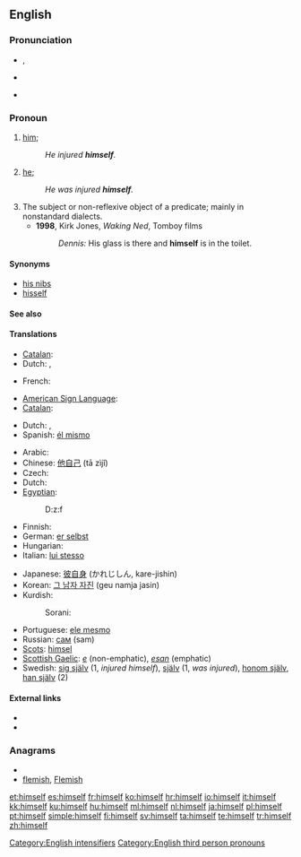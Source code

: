==English==

{{rank|being|day|through|116|himself|go|how|long}}

===Pronunciation===
* {{IPA|/hɪmˈsɛlf/}}, {{SAMPA|/hIm"sElf/}}
* {{audio|en-us-himself.ogg|Audio (US)}}
*: {{rhymes|ɛlf}}
* {{hyphenation|him|self}}

===Pronoun===
{{en-pronoun|reflexive form of|he|desc=the third person singular, masculine, personal pronoun|Feminine|herself|neuter (nonhuman)|itself|neuter (human)|themself|plural|themselves}}

# {{reflexive}} [[him]]; {{non-gloss definition|the male object of a verb or preposition that also appears as the subject}}
#: ''He injured '''himself'''.''
# {{context|emphatic}} [[he]]; {{non-gloss definition|used as an intensifier, often to emphasize that the referent is the exclusive participant in the predicate}}
#: ''He was injured '''himself'''.''
# The subject or non-reflexive object of a predicate; mainly in nonstandard dialects.
#* '''1998''', Kirk Jones, ''Waking Ned'', Tomboy films
#*: ''Dennis:'' His glass is there and '''himself''' is in the toilet.

====Synonyms====
* [[his nibs]]
* [[hisself]]

====See also====
{{English reflexive pronouns}}

====Translations====
{{trans-top|(reflexive) male person as the previously mentioned object}}
* [[Catalan]]: {{t-|ca|es}}
* Dutch: {{t+|nl|zich}},  {{t+|nl|zichzelf}}
{{trans-mid}}
* French: {{t+|fr|lui-même}}
{{trans-bottom}}
{{trans-top|(emphatic, exclusive) he}}
* [[American Sign Language]]: {{tø|ase|A@Chesthigh SmallFrontandback|xs=American Sign Language}}
* [[Catalan]]: {{t-|ca|mateix}}
{{trans-mid}}
* Dutch: {{t+|nl|zelf}},  {{t+|nl|hijzelf}}
* Spanish: [[él mismo]]
{{trans-bottom}}
{{checktrans-top}}
* Arabic: {{Arab|[[نفسه]]}} {{IPAchar|(nafsáhu)}}
* Chinese: [[他自己]] (tā zìjǐ)
* Czech: {{t+|cs|sám|m}}
* Dutch: {{t+|nl|hijzelf}}
* [[Egyptian]]: {{tø|egy|ḏzf|sc=Egyp}}
*: <hiero>D:z:f</hiero>
* Finnish: {{t-|fi|itsensä}}
* German: [[er selbst]]
* Hungarian: {{t+|hu|maga}}
* Italian: [[lui stesso]]
{{trans-mid}}
* Japanese: [[彼自身]] (かれじしん, kare-jishin)
* Korean: [[그 남자 자진]] (geu namja jasin)
* Kurdish:
*: Sorani: {{t|ku|خۆی|tr=xoi|sc=ku-Arab}}
* Portuguese: [[ele mesmo]]
* Russian: [[сам]] (sam)
* [[Scots]]: [[himsel]]
* [[Scottish Gaelic]]: ''[[e]]'' (non-emphatic), ''[[esan]]'' (emphatic)
* Swedish: [[sig själv]] (1, ''injured himself''), [[själv]] (1, ''was injured''), [[honom själv]], [[han själv]] (2)
{{trans-bottom}}

====External links====
* {{R:Webster 1913}}
* {{R:Century 1911}}

===Anagrams===
* {{alphagram|efhilms}}
* [[flemish#English|flemish]], [[Flemish#English|Flemish]]

[[Category:English intensifiers]]
[[Category:English third person pronouns]]

[[et:himself]]
[[es:himself]]
[[fr:himself]]
[[ko:himself]]
[[hr:himself]]
[[io:himself]]
[[it:himself]]
[[kk:himself]]
[[ku:himself]]
[[hu:himself]]
[[ml:himself]]
[[nl:himself]]
[[ja:himself]]
[[pl:himself]]
[[pt:himself]]
[[simple:himself]]
[[fi:himself]]
[[sv:himself]]
[[ta:himself]]
[[te:himself]]
[[tr:himself]]
[[zh:himself]]